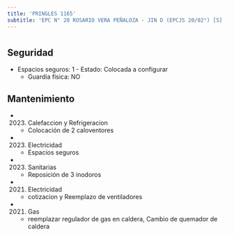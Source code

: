 ```yaml
---
title: 'PRINGLES 1165'
subtitle: 'EPC N° 20 ROSARIO VERA PEÑALOZA - JIN D (EPCJS 20/02°) [S] - CENOF CENTRO PRINGLES'
---
```


#


## Seguridad

*  Espacios seguros: 1 - Estado: Colocada a configurar 
    + Guardia física: NO





## Mantenimiento

*  (2023) Calefaccion y Refrigeracion 
    + Colocación de 2 caloventores

*  (2023) Electricidad 
    + Espacios seguros

*  (2023) Sanitarias 
    + Reposición de 3 inodoros

*  (2021) Electricidad 
    + cotizacion y Reemplazo de ventiladores

*  (2021) Gas 
    + reemplazar regulador de gas en caldera, Cambio de quemador de caldera



